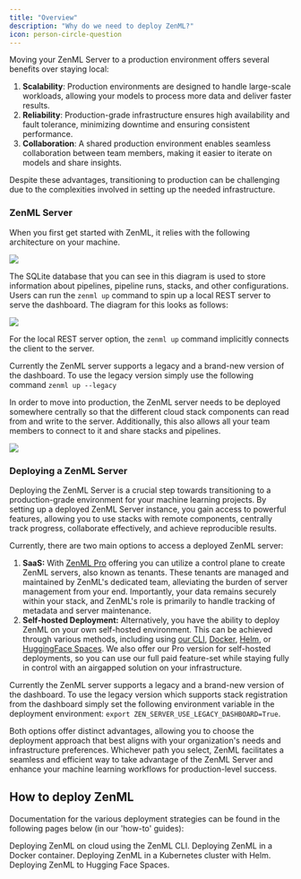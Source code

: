 ```yaml
---
title: "Overview"
description: "Why do we need to deploy ZenML?"
icon: person-circle-question
---
```


Moving your ZenML Server to a production environment offers several benefits over staying local:

1. **Scalability**: Production environments are designed to handle large-scale workloads, allowing your models to process more data and deliver faster results.
2. **Reliability**: Production-grade infrastructure ensures high availability and fault tolerance, minimizing downtime and ensuring consistent performance.
3. **Collaboration**: A shared production environment enables seamless collaboration between team members, making it easier to iterate on models and share insights.

Despite these advantages, transitioning to production can be challenging due to the complexities involved in setting up the needed infrastructure.

### ZenML Server

When you first get started with ZenML, it relies with the following architecture on your machine.
<Frame caption="ZenML default local configuration">
  <img src="/images/deploy-1.webp" />
</Frame>

The SQLite database that you can see in this diagram is used to store information about pipelines, pipeline runs, stacks, and other configurations. Users can run the `zenml up` command to spin up a local REST server to serve the dashboard. The diagram for this looks as follows:
<Frame caption="ZenML with a local REST Server">
  <img src="/images/deploy-2.webp" />
</Frame>

For the local REST server option, the `zenml up` command implicitly connects the client to the server.

Currently the ZenML server supports a legacy and a brand-new version of the dashboard. To use the legacy version simply use the following command `zenml up --legacy`

In order to move into production, the ZenML server needs to be deployed somewhere centrally so that the different cloud stack components can read from and write to the server. Additionally, this also allows all your team members to connect to it and share stacks and pipelines.
<Frame caption="Deployed ZenML Server">
  <img src="/images/deploy-3.webp" />
</Frame>

### Deploying a ZenML Server

Deploying the ZenML Server is a crucial step towards transitioning to a production-grade environment for your machine learning projects. By setting up a deployed ZenML Server instance, you gain access to powerful features, allowing you to use stacks with remote components, centrally track progress, collaborate effectively, and achieve reproducible results.

Currently, there are two main options to access a deployed ZenML server:

1. **SaaS:** With [ZenML Pro](/v/0.67.0/versions/0.66.0/getting-started/zenml-pro/zenml-pro) offering you can utilize a control plane to create ZenML servers, also known as tenants. These tenants are managed and maintained by ZenML's dedicated team, alleviating the burden of server management from your end. Importantly, your data remains securely within your stack, and ZenML's role is primarily to handle tracking of metadata and server maintenance.
2. **Self-hosted Deployment:** Alternatively, you have the ability to deploy ZenML on your own self-hosted environment. This can be achieved through various methods, including using [our CLI](/v/0.67.0/versions/0.66.0/getting-started/deploying-zenml/deploy-with-zenml-cli), [Docker](/v/0.67.0/versions/0.66.0/stack-components/model-registries), [Helm](/v/0.67.0/versions/0.66.0/getting-started/deploying-zenml/deploy-with-helm), or [HuggingFace Spaces](/v/0.67.0/versions/0.66.0/getting-started/deploying-zenml/deploy-using-huggingface-spaces). We also offer our Pro version for self-hosted deployments, so you can use our full paid feature-set while staying fully in control with an airgapped solution on your infrastructure.

Currently the ZenML server supports a legacy and a brand-new version of the dashboard. To use the legacy version which supports stack registration from the dashboard simply set the following environment variable in the deployment environment: `export ZEN_SERVER_USE_LEGACY_DASHBOARD=True`.

Both options offer distinct advantages, allowing you to choose the deployment approach that best aligns with your organization's needs and infrastructure preferences. Whichever path you select, ZenML facilitates a seamless and efficient way to take advantage of the ZenML Server and enhance your machine learning workflows for production-level success.

## How to deploy ZenML

Documentation for the various deployment strategies can be found in the following pages below (in our 'how-to' guides):

<CardGroup cols={2}>
  <Card
    title="Deploy with ZenML CLI"
    icon="terminal"
    href="https://docs.zenml.io/versions/0.66.0/getting-started/deploying-zenml/deploy-with-zenml-cli"
    horizontal
  >
    Deploying ZenML on cloud using the ZenML CLI.
  </Card>
  <Card
    title="Deploy with Docker"
    icon="docker"
    href="https://docs.zenml.io/versions/0.66.0/getting-started/deploying-zenml/deploy-with-docker"
    horizontal
  >
    Deploying ZenML in a Docker container.
  </Card>
  <Card
    title="Deploy with Helm"
    icon="face-smile"
    href="https://docs.zenml.io/versions/0.66.0/getting-started/deploying-zenml/deploy-with-helm"
    horizontal
  >
    Deploying ZenML in a Kubernetes cluster with Helm.
  </Card>
  <Card
    title="Deploy with HuggingFace Spaces"
    icon="face-grin-tongue-squint"
    href="https://docs.zenml.io/versions/0.66.0/getting-started/deploying-zenml/deploy-using-huggingface-spaces"
    horizontal
  >
    Deploying ZenML to Hugging Face Spaces.
  </Card>
</CardGroup>

